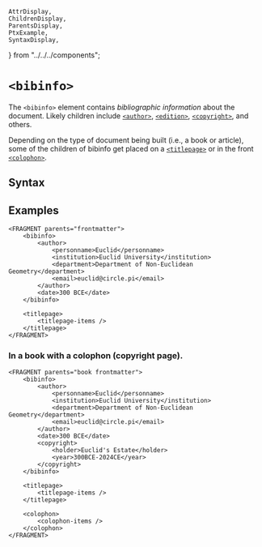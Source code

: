     AttrDisplay,
    ChildrenDisplay,
    ParentsDisplay,
    PtxExample,
    SyntaxDisplay,
} from "../../../components";

# `<bibinfo>`

The `<bibinfo>` element contains *bibliographic information* about the document.
Likely children include [`<author>`](./author), [`<edition>`](./edition), [`<copyright>`](./copyright),
and others.

Depending on the type of document being built (i.e., a book or article), some of the children of bibinfo
get placed on a [`<titlepage>`](./titlepage) or in the front [`<colophon>`](./colophon).

## Syntax

<SyntaxDisplay name="bibinfo" />

## Examples

```ptx-example
<FRAGMENT parents="frontmatter">
    <bibinfo>
        <author>
            <personname>Euclid</personname>
            <institution>Euclid University</institution>
            <department>Department of Non-Euclidean Geometry</department>
            <email>euclid@circle.pi</email>
        </author>
        <date>300 BCE</date>
    </bibinfo>

    <titlepage>
        <titlepage-items />
    </titlepage>
</FRAGMENT>
```
### In a book with a colophon (copyright page).

```ptx-example
<FRAGMENT parents="book frontmatter">
    <bibinfo>
        <author>
            <personname>Euclid</personname>
            <institution>Euclid University</institution>
            <department>Department of Non-Euclidean Geometry</department>
            <email>euclid@circle.pi</email>
        </author>
        <date>300 BCE</date>
        <copyright>
            <holder>Euclid's Estate</holder>
            <year>300BCE-2024CE</year>
        </copyright>
    </bibinfo>

    <titlepage>
        <titlepage-items />
    </titlepage>

    <colophon>
        <colophon-items />
    </colophon>
</FRAGMENT>
```

